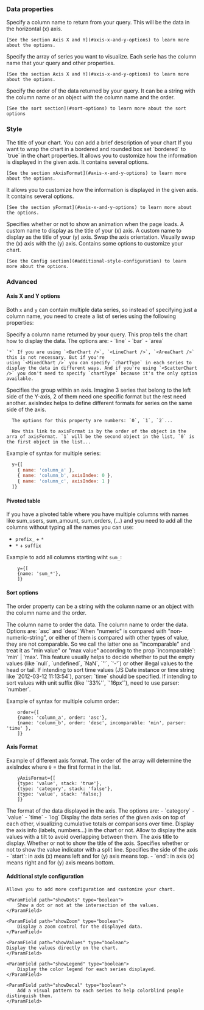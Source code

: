 ### Data properties

<ParamField path="x" type="string | array" required>
    Specify a column name to return from your query. This will be the data in the horizontal (x) axis.

    [See the section Axis X and Y](#axis-x-and-y-options) to learn more about the options.
</ParamField>

<ParamField path="y" type="string | array" required>
    Specify the array of series you want to visualize. Each serie has the column name that your query and other properties.

    [See the section Axis X and Y](#axis-x-and-y-options) to learn more about the options.
</ParamField>

<ParamField path="sort" type="string | object">
    Specify the order of the data returned by your query. It can be a string with the column name or an object with the column name and the order.

    [See the sort section](#sort-options) to learn more about the sort options
</ParamField>

### Style

<ParamField path="title" type="string">
    The title of your chart.
</ParamField>

<ParamField path="description" type="string">
    You can add a brief description of your chart
</ParamField>

<ParamField path="bordered" type="boolean">
  If you want to wrap the chart in a bordered and rounded box set `bordered` to `true` in the chart properties.
</ParamField>

<ParamField path="xAxisFormat" type="array">
    It allows you to customize how the information is displayed in the given axis. It contains several options.

    [See the section xAxisFormat](#axis-x-and-y-options) to learn more about the options.
</ParamField>

<ParamField path="yFormat" type="array">
    It allows you to customize how the information is displayed in the given axis. It contains several options.

    [See the section yFormat](#axis-x-and-y-options) to learn more about the options.
</ParamField>

<ParamField path="animation" type="boolean">
    Specifies whether or not to show an animation when the page loads.
</ParamField>

<ParamField path="xTitle" type="string">
    A custom name to display as the title of your (x) axis.
</ParamField>

<ParamField path="yTitle" type="string">
    A custom name to display as the title of your (y) axis.
</ParamField>

<ParamField path="swapAxis" type="boolean">
    Swap the axis orientation. Visually swap the (x) axis with the (y) axis.
</ParamField>

<ParamField path="config" type="array">
    Contains some options to customize your chart.

    [See the Config section](#additional-style-configuration) to learn more about the options.
</ParamField>

### Advanced

#### Axis X and Y options
  Both `x` and `y` can contain multiple data series, so instead of specifying just a column name, you need to create a list of series using the following properties:

  <ParamField path="name" type="string">
      Specify a column name returned by your query.
  </ParamField>

  <ParamField path="chartType" type="string">
    This prop tells the chart how to display the data. The options are:
    - `line`
    - `bar`
    - `area`

    `*` If you are using `<BarChart />`, `<LineChart />`, `<AreaChart />` this is not necessary. But if you're
    using `<MixedChart />` you can specify `chartType` in each series to display the data in different ways. And if you're using `<ScatterChart />` you don't need to specify `chartType` because it's the only option available.
  </ParamField>

  <ParamField path="axisIndex" type="string">
      Specifies the group within an axis. Imagine 3 series that belong to the left side of the Y-axis, 2 of them need one specific format but the rest need another. axisIndex helps to define different formats for series on the same side of the axis.

      The options for this property are numbers: `0`, `1`, `2`...

      How this link to axisFormat is by the order of the object in the arra of axisFormat. `1` will be the second object in the list, `0` is the first object in the list...
  </ParamField>

  Example of syntax for multiple series:

  ``` javascript
    y={[
      { name: 'column_a' },
      { name: 'column_b', axisIndex: 0 },
      { name: 'column_c', axisIndex: 1 }
    ]}
  ```

  #### Pivoted table
  If you have a pivoted table where you have multiple columns with names like sum_users, sum_amount, sum_orders, (...) and you need to add all the columns without typing all the names you can use:

  - `prefix_` + `*`
  - `*` + `suffix`

  Example to add all columns starting wiht `sum_`:
  ```
      y={[
      {name: 'sum_*'},
      ]}
  ```

  #### Sort options
  The order property can be a string with the column name or an object with the column name and the order.

  <ParamField path="column" type="string">
      The column name to order the data.
  </ParamField>

  <ParamField path="order" type="string">
      The column name to order the data. Options are: `asc` and `desc`
  </ParamField>

  <ParamField path="incomparable" type="string">
      When "numeric" is compared with "non-numeric-string", or either of them is compared with other types of value, they are not comparable. So we call the latter one as "incomparable" and treat it as "min value" or "max value" according to the prop `incomparable`: 'min' | 'max'. This feature usually helps to decide whether to put the empty values (like `null`, `undefined`, `NaN`, `''`, `'-'`) or other illegal values to the head or tail.
  </ParamField>

  <ParamField path="parser" type="string">
      If intending to sort time values (JS Date instance or time string like `2012-03-12 11:13:54`), parser: `time` should be specified.
      If intending to sort values with unit suffix (like `'33%'`, `'16px'`), need to use parser: `number`.
  </ParamField>

  Example of syntax for multiple column order:

  ```
      order={[
      {name: 'column_a', order: 'asc'},
      {name: 'column_b', order: 'desc', incomparable: 'min', parser: 'time' },
      ]}
  ```

#### Axis Format
  Example of different axis format. The order of the array will determine the axisIndex where `0` = the first format in the list.

  ```
      yAxisFormat={[
      {type: 'value', stack: 'true'},
      {type: 'category', stack: 'false'},
      {type: 'value', stack: 'false;}
      ]}
  ```
  <ParamField path="type" type="string">
      The format of the data displayed in the axis. The options are:
      - `category`
      - `value`
      - `time`
      - `log`
  </ParamField>

  <ParamField path="stack" type="boolean">
      Display the data series of the given axis on top of each other, visualizing cumulative totals or comparisons over time.
  </ParamField>

  <ParamField path="showAxis" type="boolean">
      Display the axis info (labels, numbers...) in the chart or not.
  </ParamField>

  <ParamField path="rotate" type="number">
      Allow to display the axis values with a tilt to avoid overlapping between them.
  </ParamField>

  <ParamField path="displayName" type="string | null">
      The axis title to display.
  </ParamField>

  <ParamField path="showAxisTitle" type="boolean">
      Whether or not to show the title of the axis.
  </ParamField>

  <ParamField path="showSplitLine" type="boolean">
      Specifies whether or not to show the value indicator with a split line.
  </ParamField>

  <ParamField path="axisAlign" type="boolean">
      Specifies the side of the axis
      - `start`: in axis (x) means left and for (y) axis means top.
      - `end`: in axis (x) means right and for (y) axis means bottom.
  </ParamField>


  #### Additional style configuration
    Allows you to add more configuration and customize your chart.

    <ParamField path="showDots" type="boolean">
        Show a dot or not at the intersection of the values.
    </ParamField>

    <ParamField path="showZoom" type="boolean">
        Display a zoom control for the displayed data.
    </ParamField>

    <ParamField path="showValues" type="boolean">
    Display the values directly on the chart.
    </ParamField>

    <ParamField path="showLegend" type="boolean">
        Display the color legend for each series displayed.
    </ParamField>

    <ParamField path="showDecal" type="boolean">
        Add a visual pattern to each series to help colorblind people distinguish them.
    </ParamField>

